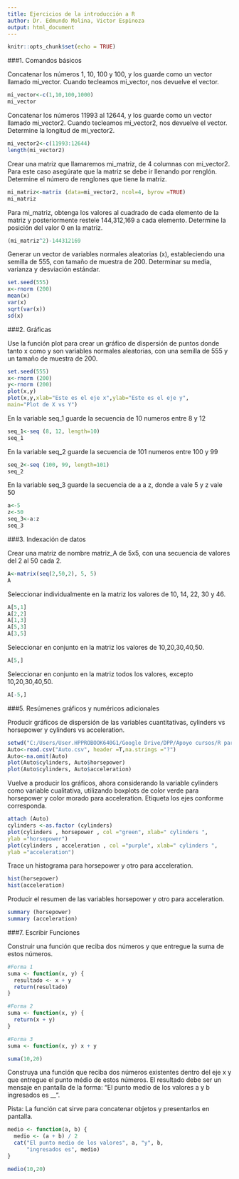 ---
title: Ejercicios de la introducción a R 
author: Dr. Edmundo Molina, Victor Espinoza 
output: html_document
---

```{r setup, include=FALSE}
knitr::opts_chunk$set(echo = TRUE)
```

###1. Comandos básicos

Concatenar los números 1, 10, 100 y 100, y los guarde como un vector llamado mi_vector. Cuando tecleamos mi_vector, nos devuelve el vector.

```{r}
mi_vector<-c(1,10,100,1000)
mi_vector
```

Concatenar los números 11993 al 12644, y los guarde como un vector llamado mi_vector2. Cuando tecleamos mi_vector2, nos devuelve el vector. Determine la longitud de mi_vector2.

```{r}
mi_vector2<-c(11993:12644)
length(mi_vector2)
```

Crear una matriz que llamaremos mi_matriz, de 4 columnas con mi_vector2. Para este caso asegúrate que la matriz se debe ir llenando por renglón. Determine el número de renglones que tiene la matriz.

```{r}
mi_matriz<-matrix (data=mi_vector2, ncol=4, byrow =TRUE)
mi_matriz
```

Para mi_matriz, obtenga los valores al cuadrado de cada elemento de la matriz y posteriormente restele 144,312,169 a cada elemento. Determine la posición del valor 0 en la matriz.

```{r}
(mi_matriz^2)-144312169
```

Generar un vector de variables normales aleatorias (x), estableciendo una semilla de 555, con tamaño de muestra de 200. Determinar su media, varianza y desviación estándar. 

```{r}
set.seed(555)
x<-rnorm (200)
mean(x)
var(x)
sqrt(var(x))
sd(x)
```

###2. Gráficas

Use la función plot para crear un gráfico de dispersión de puntos donde tanto x como y son variables normales aleatorias, con una semilla de 555 y un tamaño de muestra de 200.

```{r}
set.seed(555)
x<-rnorm (200)
y<-rnorm (200)
plot(x,y)
plot(x,y,xlab="Este es el eje x",ylab="Este es el eje y",
main="Plot de X vs Y")
```

En la variable seq_1 guarde la secuencia de 10 numeros entre 8 y 12

```{r}
seq_1<-seq (8, 12, length=10)
seq_1
```

En la variable seq_2 guarde la secuencia de 101 numeros entre 100 y 99

```{r}
seq_2<-seq (100, 99, length=101)
seq_2
```

En la variable seq_3 guarde la secuencia de a a z, donde a vale 5 y z vale 50

```{r}
a<-5
z<-50
seq_3<-a:z
seq_3
```

###3. Indexación de datos

Crear una matriz de nombre matriz_A de 5x5, con una secuencia de valores del 2 al 50 cada 2.

```{r}
A<-matrix(seq(2,50,2), 5, 5)
A
```

Seleccionar individualmente en la matriz los valores de 10, 14, 22, 30 y 46.

```{r}
A[5,1]
A[2,2]
A[1,3]
A[5,3]
A[3,5]
```

Seleccionar en conjunto en la matriz los valores de 10,20,30,40,50.

```{r}
A[5,]
```

Seleccionar en conjunto en la matriz todos los valores, excepto 10,20,30,40,50.

```{r}
A[-5,]
```

###5. Resúmenes gráficos y numéricos adicionales

Producir gráficos de dispersión de las variables cuantitativas, cylinders vs horsepower y cylinders vs acceleration. 

```{r}
setwd("C:/Users/User.HPPROBOOK640G1/Google Drive/DPP/Apoyo cursos/R para maestría")
Auto<-read.csv("Auto.csv", header =T,na.strings ="?")
Auto<-na.omit(Auto)
plot(Auto$cylinders, Auto$horsepower)
plot(Auto$cylinders, Auto$acceleration)
```

Vuelve a producir los gráficos, ahora considerando la variable cylinders como variable cualitativa, utilizando boxplots de color verde para horsepower y color morado para acceleration. Etiqueta los ejes conforme corresponda.

```{r}
attach (Auto)
cylinders <-as.factor (cylinders)
plot(cylinders , horsepower , col ="green", xlab=" cylinders ",
ylab ="horsepower")
plot(cylinders , acceleration , col ="purple", xlab=" cylinders ",
ylab ="acceleration")
```

Trace un histograma para horsepower y otro para acceleration.

```{r}
hist(horsepower)
hist(acceleration)
```

Producir el resumen de las variables horsepower y otro para acceleration.

```{r}
summary (horsepower)
summary (acceleration)
```

###7. Escribir Funciones

Construir una función que reciba dos números y que entregue la suma de estos números.

```{r}
#Forma 1
suma <- function(x, y) {
  resultado <- x + y
  return(resultado)
}

#Forma 2
suma <- function(x, y) {
  return(x + y)
}

#Forma 3
suma <- function(x, y) x + y

suma(10,20)
```

Construya una función que reciba dos números existentes dentro del eje x y que entregue el punto médio de estos números. El resultado debe ser un mensaje en pantalla de la forma: "El punto medio de los valores a y b ingresados es __".

Pista: La función cat sirve para concatenar objetos y presentarlos en pantalla.

```{r}
medio <- function(a, b) {
  medio <- (a + b) / 2
  cat("El punto medio de los valores", a, "y", b,
      "ingresados es", medio)
}

medio(10,20)
```

